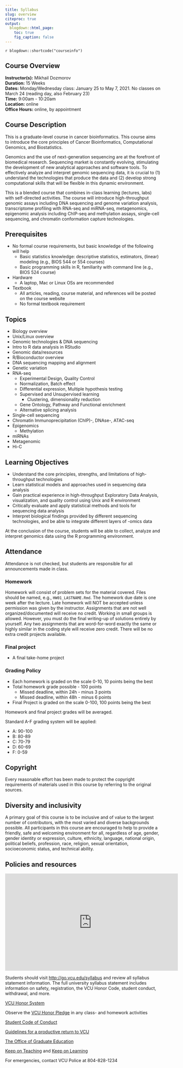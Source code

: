 ```yaml
---
title: Syllabus
slug: overview
citeproc: true
output:
  blogdown::html_page:
    toc: true
    fig_caption: false
---
```


`r blogdown::shortcode("courseinfo")`

## Course Overview

**Instructor(s):** Mikhail Dozmorov  
**Duration:** 15 Weeks  
**Dates:** Monday/Wednesday class: January 25 to May 7, 2021. No classes on March 24 (reading day, also February 23)  
**Time:** 9:00am - 10:20am  
**Location:** online  
**Office Hours:** online, by appointment  

## Course Description

This is a graduate-level course in cancer bioinformatics. This course aims to introduce the core principles of Cancer Bioinformatics, Computational Genomics, and Biostatistics. 

Genomics and the use of next-generation sequencing are at the forefront of biomedical research. Sequencing market is constantly evolving, stimulating the development of new analytical approaches and software tools. To effectively analyze and interpret genomic sequencing data, it is crucial to (1) understand the technologies that produce the data and (2) develop strong computational skills that will be flexible in this dynamic environment.

This is a blended course that combines in-class learning (lectures, labs) with self-directed activities. The course will introduce high-throughput genomic assays including DNA sequencing and genome variation analysis, transcriptome profiling with RNA-seq and miRNA-seq, metagenomics, epigenomic analysis including ChIP-seq and methylation assays, single-cell sequencing, and chromatin conformation capture technologies. 

## Prerequisites

- No formal course requirements, but basic knowledge of the following will help
    - Basic statistics knowledge: descriptive statistics, estimators, (linear) modeling (e.g., BIOS 544 or 554 courses)
    - Basic programming skills in R, familiarity with command line (e.g., BIOS 524 course)
- Hardware
    - A laptop, Mac or Linux OSs are recommended
- Textbook
    - All articles, reading, course material, and references will be posted on the course website
    - No formal textbook requirement

## Topics

- Biology overview
- Unix/Linux overview
- Genomic technologies & DNA sequencing
- Intro to R data analysis in RStudio
- Genomic data/resources
- R/Bioconductor overview
- DNA sequencing mapping and alignment
- Genetic variation
- RNA-seq
    - Experimental Design, Quality Control
    - Normalization, Batch effect
    - Differential expression, Multiple hypothesis testing
    - Supervised and Unsupervised learning
        - Clustering, dimensionality reduction
    - Gene Ontology, Pathway and Functional enrichment
    - Alternative splicing analysis
- Single-cell sequencing
- Chromatin Immunoprecipitation (ChIP)-, DNAse-, ATAC-seq
- Epigenomics
    - Methylation
- miRNAs
- Metagenomic
- Hi-C

## Learning Objectives

- Understand the core principles, strengths, and limitations of high-throughput technologies
- Learn statistical models and approaches used in sequencing data analysis
- Gain practical experience in high-throughput Exploratory Data Analysis, visualization, and quality control using Unix and R environment
- Critically evaluate and apply statistical methods and tools for sequencing data analysis
- Interpret biological findings provided by different sequencing technologies, and be able to integrate different layers of -omics data

At the conclusion of the course, students will be able to collect, analyze and interpret genomics data using the R programming environment.

## Attendance

Attendance is not checked, but students are responsible for all announcements made in class.

### Homework

Homework will consist of problem sets for the material covered. Files should be named, e.g., `HW01_LASTNAME.Rmd`. The homework due date is one week after the lecture. Late homework will NOT be accepted unless permission was given by the instructor. Assignments that are not well organized/documented will receive no credit. Working in small groups is allowed. However, you must do the final writing-up of solutions entirely by yourself. Any two assignments that are word-for-word exactly the same or highly similar in the coding style will receive zero credit. There will be no extra credit projects available.

### Final project

- A final take-home project  

<!--
- Final project should be submitted as a fully reproducible GitHub repository
- The due date is 5:00pm, November 22, 2020. [Final project page](../assignment/11-problem-set)

### Class evaluation

Please, evaluate the course Friday afternoon, June 12, 2020. All evaluations are anonymous

- [Student Course evaluation](https://courseeval.vcu.edu/Blue/svg.aspx?pid=05df79ed-c934-48ae-aa39-72d70fdfd940&sid=62affb957f6d70bbd79f9c2865d00a8bf1e232837e630381dc1095289ecfcd37&tid=f796bf54e5287c0376fde9485d74a0d8&uid=e9c5910f23ceae63a3abaa9bc1f1b34b96eebb7ae0b9c163efc27fccff992a1d&regl=en-us)
- [Guest Course evaluation](https://docs.google.com/forms/d/1aiSdoZoDKki6N5J0bvjI7duG-WAG7C1Oq-X4WoKyDTs/prefill) 
-->

### Grading Policy

- Each homework is graded on the scale 0-10, 10 points being the best
- Total homework grade possible - 100 points
  - Missed deadline, within 24h - minus 3 points
  - Missed deadline, within 48h - minus 6 points
- Final Project is graded on the scale 0-100, 100 points being the best

Homework and final project grades will be averaged.

Standard A-F grading system will be applied:

- A: 90-100
- B: 80-89
- C: 70-79
- D: 60-69
- F: 0-59


## Copyright

Every reasonable effort has been made to protect the copyright requirements of materials used in this course by referring to the original sources. 

## Diversity and inclusivity

A primary goal of this course is to be inclusive and of value to the largest number of contributors, with the most varied and diverse backgrounds possible. All participants in this course are encouraged to help to provide a friendly, safe and welcoming environment for all, regardless of age, gender, gender identity or expression, culture, ethnicity, language, national origin, political beliefs, profession, race, religion, sexual orientation, socioeconomic status, and technical ability.

## Policies and resources

<iframe width="560" height="315" src="https://www.youtube.com/embed/n198LbGnflc" frameborder="0" allow="accelerometer; autoplay; encrypted-media; gyroscope; picture-in-picture" allowfullscreen></iframe>

Students should visit [http://go.vcu.edu/syllabus](http://go.vcu.edu/syllabus) and review all syllabus statement information. The full university syllabus statement includes information on safety, registration, the VCU Honor Code, student conduct, withdrawal, and more.

[VCU Honor System](https://conduct.students.vcu.edu/vcu-honor-system/)

Observe the [VCU Honor Pledge](https://students.vcu.edu/studentconduct/vcu-honor-system/academic-misconduct-/honor-pledge/) in any class- and homework activities

[Student Code of Conduct](https://conduct.students.vcu.edu/student-code-of-conduct/)

[Guidelines for a productive return to VCU](https://together.vcu.edu/)

[The Office of Graduate Education](https://medschool.vcu.edu/about/deans-office/graduate/)

[Keep on Teaching](https://altlab.vcu.edu/rapid-response/) and [Keep on Learning](https://keeplearning.vcu.edu/)

For emergencies, contact VCU Police at 804-828-1234

<!--
### Late Policy

Students get 1 free assignment to submit late without penalties. Please email us through Sakai that you need more time. If you need accommodation, please email us so we can figure out a way to help you.

Graduate Studies in the VCU School of Medicine is committed to providing grades to students in a timely manner. Course instructors will provide students with information in writing at the beginning of each course that describes the grading policies and procedures, including but not limited to evaluation criteria, expected time needed to grade individual student examinations and type of feedback they will provide.

Class grades are due to the Registrar by the Friday following the week of finals. However, on those occasions when a grade has not been submitted by the deadline, the following procedure shall be followed:

1)  The Department/Program Coordinator will immediately contact the Instructor requesting the missing grade, with a copy to the Program Director and Registrar.

2)  If the grade is still overdue by the end of next week, the Department/Program Coordinator will email the Department Chair directly, with a copy to the Instructor and Program Director requesting resolution of the missing grade.

3)  If, after an additional week, the grade is still outstanding, the student or Department/Program Coordinator may petition the Office of Graduate students for final resolution.

1.  *For courses that are run by a specific department.*

2.  *For the conjoined courses (course number is preceded by CON\_ that
    are run by Graduate Studies.*

-->